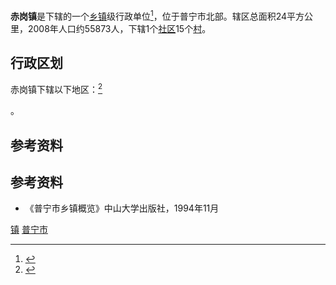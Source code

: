 {{中国乡级行政区|44/52/81/102/000}}
'''赤岗镇'''是{{PRC admin/fullname|44/52/81/003/000|3}}下辖的一个[[乡镇|乡镇]]级行政单位<ref>{{PRC admin/ref sgc|{{PRC admin/parent|44/52/81/102/000}}}}</ref>，位于普宁市北部。辖区总面积24平方公里，2008年人口约55873人，下辖1个[[社区|社区]]15个[[村|村]]。

== 行政区划 ==

赤岗镇下辖以下地区：<ref>{{PRC admin/ref sgc|44/52/81/102/000}}</ref>

{{PRC admin/children|44/52/81/102/000}}。

== 参考资料 ==

{{reflist}}

== 参考资料 ==


*《普宁市乡镇概览》中山大学出版社，1994年11月

{{广东省揭阳市普宁市行政区划}}
{{广东行政区划小作品}}
[[Category:普宁市行政区划|镇]]
[[Category:揭阳建制镇|普宁市]]